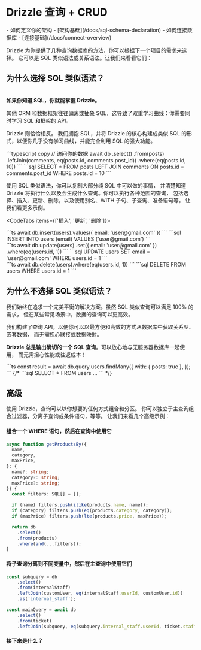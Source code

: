 
# Drizzle 查询 + CRUD

<Prerequisites>
  - 如何定义你的架构 - [架构基础](/docs/sql-schema-declaration)
  - 如何连接数据库 - [连接基础](/docs/connect-overview)
</Prerequisites>

Drizzle 为你提供了几种查询数据库的方法，你可以根据下一个项目的需求来选择。
它可以是 SQL 类似语法或关系语法。让我们来看看它们：

## 为什么选择 SQL 类似语法？
\
**如果你知道 SQL，你就能掌握 Drizzle。**

其他 ORM 和数据框架往往偏离或抽象 SQL，这导致了双重学习曲线：你需要同时学习 SQL 和框架的 API。

Drizzle 则恰恰相反。
我们拥抱 SQL，并将 Drizzle 的核心构建成类似 SQL 的形式，以便你几乎没有学习曲线，并能完全利用 SQL 的强大功能。

<Section>
```typescript copy
// 访问你的数据
await db
  .select()
	.from(posts)
	.leftJoin(comments, eq(posts.id, comments.post_id))
	.where(eq(posts.id, 10))
```
```sql
SELECT * 
FROM posts
LEFT JOIN comments ON posts.id = comments.post_id
WHERE posts.id = 10
```
</Section>

使用 SQL 类似语法，你可以复制大部分纯 SQL 中可以做的事情，
并清楚知道 Drizzle 将执行什么以及会生成什么查询。你可以执行各种范围的查询，
包括选择、插入、更新、删除，以及使用别名、WITH 子句、子查询、准备语句等。
让我们看更多示例。

<CodeTabs items={['插入', '更新', '删除']}>
<Section>
```ts
await db.insert(users).values({ email: 'user@gmail.com' })
```
```sql
INSERT INTO users (email) VALUES ('user@gmail.com')
```
</Section>
<Section>
```ts
await db.update(users)
        .set({ email: 'user@gmail.com' })
        .where(eq(users.id, 1))
```
```sql
UPDATE users 
SET email = 'user@gmail.com'
WHERE users.id = 1
```
</Section>
<Section>
```ts
await db.delete(users).where(eq(users.id, 1))
```
```sql
DELETE FROM users WHERE users.id = 1
```
</Section>
</CodeTabs>

## 为什么不选择 SQL 类似语法？

我们始终在追求一个完美平衡的解决方案。虽然 SQL 类似查询可以满足 100% 的需求，
但在某些常见场景中，数据的查询可以更高效。

我们构建了查询 API，以便你可以以最方便和高效的方式从数据库中获取关系型、嵌套数据，
而无需担心联接或数据映射。

**Drizzle 总是输出确切的一个 SQL 查询**。可以放心地与无服务器数据库一起使用，
而无需担心性能或往返成本！

<Section>
```ts
const result = await db.query.users.findMany({
	with: {
		posts: true
	},
});
```
{/* ```sql
SELECT * FROM users ...
``` */}
</Section>

## 高级
使用 Drizzle，查询可以以你想要的任何方式组合和分区。
你可以独立于主查询组合过滤器，分离子查询或条件语句，等等。
让我们来看几个高级示例：

#### 组合一个 WHERE 语句，然后在查询中使用它
```ts
async function getProductsBy({
  name,
  category,
  maxPrice,
}: {
  name?: string;
  category?: string;
  maxPrice?: string;
}) {
  const filters: SQL[] = [];

  if (name) filters.push(ilike(products.name, name));
  if (category) filters.push(eq(products.category, category));
  if (maxPrice) filters.push(lte(products.price, maxPrice));

  return db
    .select()
    .from(products)
    .where(and(...filters));
}
```

#### 将子查询分离到不同变量中，然后在主查询中使用它们
```ts
const subquery = db
	.select()
	.from(internalStaff)
	.leftJoin(customUser, eq(internalStaff.userId, customUser.id))
	.as('internal_staff');

const mainQuery = await db
	.select()
	.from(ticket)
	.leftJoin(subquery, eq(subquery.internal_staff.userId, ticket.staffId));
```

#### 接下来是什么？
<br/>
<Flex>
  <LinksList 
    title='访问你的数据'
    links={[
        ["查询", "/docs/rqb"], 
        ["选择", "/docs/select"],
        ["插入", "/docs/insert"],
        ["更新", "/docs/update"],
        ["删除", "/docs/delete"],
        ["过滤器", "/docs/operators"],
        ["联接", "/docs/joins"],
        ["sql`` 操作符", "/docs/sql"],
      ]}
  />
  <LinksList 
    title='从零到英雄'
    links={[
        ["迁移", "/docs/migrations"], 
      ]}
  />
</Flex>
